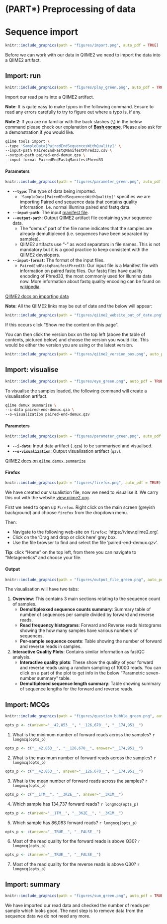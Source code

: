 # (PART\*) Preprocessing of data {-}

# Sequence import {#import}
```r
knitr::include_graphics(path = "figures/import.png", auto_pdf = TRUE)
``` 

Before we can work with our data in QIIME2 we need to import the data into a QIIME2 artifact.

## Import: run
```r
knitr::include_graphics(path = "figures/play_green.png", auto_pdf = TRUE)
``` 

Import our read pairs into a QIIME2 artifact.

__Note__: It is quite easy to make typos in the following command. Ensure to read any errors carefully to try to figure out where a typo is, if any.

__Note 2__: If you are no familiar with the back slashes (`\`) in the below command please check our explanation of __[Bash escape](https://neof-workshops.github.io/Unix_nxcdf7/Course/05-Tips_and_tricks.html#bash-escape)__. Please also ask for a demonstration if you would like.

```bash
qiime tools import \
--type 'SampleData[PairedEndSequencesWithQuality]' \
--input-path PairedEndFastqManifestPhred33.csv \
--output-path paired-end-demux.qza \
--input-format PairedEndFastqManifestPhred33
```

#### Parameters {-}
```r
knitr::include_graphics(path = "figures/parameter_green.png", auto_pdf = TRUE)
```

- __`--type`__: The type of data being imported.
  - `'SampleData[PairedEndSequencesWithQuality]'` specifies we are importing Paired end sequence data that contains quality information. I.e. normal Illumina paired end fastq data.
- __`--input-path`__: The input [manifest file](#manifestfile).
- __`--output-path`__: Output QIIME2 artifact file containing your sequence data.
  - The "demux" part of the file name indicates that the samples are already demultiplexed (i.e. sequences have been separated by samples). 
  - QIIME2 artifacts use "-" as word separators in file names.  This is not mandatory but it is a good practice to keep consistent with the QIIME2 developers.
- __`--input-format`__: The format of the input files.
  - `PairedEndFastqManifestPhred33`: Our input file is a Manifest file with information on paired fastq files. Our fastq files have quality encoding of Phred33, the most commonly used for Illumina data now. More information about fastq quality encoding can be found on [wikipedia](#https://en.wikipedia.org/wiki/FASTQ_format#Encoding).
 
[QIIME2 docs on importing data](https://docs.qiime2.org/2023.5/tutorials/importing/)

__Note__: All the QIIME2 links may be out of date and the below will appear:
```r
knitr::include_graphics(path = "figures/qiime2_website_out_of_date.png", auto_pdf = TRUE)
``` 

If this occurs click "Show me the content on this page".

You can then click the version box on the top left (above the table of contents, pictured below) and choose the version you would like. This would be either the version you are using or the latest version.
```r
knitr::include_graphics(path = "figures/qiime2_version_box.png", auto_pdf = TRUE)
``` 

## Import: visualise {#chap7_vis}
```r
knitr::include_graphics(path = "figures/eye_green.png", auto_pdf = TRUE)
``` 

To visualise the samples loaded, the following command will create a visualisation artifact.

```bash
qiime demux summarize \
--i-data paired-end-demux.qza \
--o-visualization paired-end-demux.qzv
```

#### Parameters {-}
```r
knitr::include_graphics(path = "figures/parameter_green.png", auto_pdf = TRUE)
```

- __`--i-data`__: Input data artifact (`.qza`) to be summarised and visualised.
- __`--o-visualization`__: Output visualisation artifact (`qzv`).

[QIIME2 docs on `qiime demux summarize`](https://docs.qiime2.org/2023.5/plugins/available/demux/summarize/)

#### Firefox {-}
```r
knitr::include_graphics(path = "figures/firefox.png", auto_pdf = TRUE)
```

We have created our visualistion file, now we need to visualise it. We carry this out with the website [view.qiime2.org](https://view.qiime2.org).

First we need to open up `Firefox`. Right click on the main screen (greyish background) and choose `firefox` from the dropdown menu.

Then:

- Navigate to the following web-site on `firefox`: ‘https://view.qiime2.org’.
- Click on the ‘Drag and drop or click here’ grey box.
- Use the file browser to find and select the file ‘paired-end-demux.qzv’. 

__Tip__: click "Home" on the top left, from there you can navigate to "Metagenetics" and choose your file.

#### Output {-#chap7output}
```r
knitr::include_graphics(path = "figures/output_file_green.png", auto_pdf = TRUE)
```

The visualisation will have two tabs:

1. __Overview__: This contains 3 main sections relating to the sequence count of samples.
   - __Demultiplexxed sequence counts summary__: Summary table of number of sequences per sample divided by forward and reverse reads.
   - __Read frequency histograms__: Forward and Reverse reads histograms showing the how many samples have various numbers of sequences. 
   - __Per-sample sequence counts__: Table showing the number of forward and reverse reads in samples.
2. __Interactive Quality Plots__: Contains similar information as fastQC analysis.
   - __Interactive quality plots__: These show the quality of your forward and reverse reads using a random sampling of 10000 reads. You can click on a part of the plot to get info in the below "Parametric seven-number summary" table.
   - __Demultiplexed sequence length summary__: Table showing summary of sequence lengths for the forward and reverse reads.

## Import: MCQs
```r
knitr::include_graphics(path = "figures/question_bubble_green.png", auto_pdf = TRUE)
```

```r
opts_p <- c(answer="__42,853__", "__126,670__", "__174,951__")
```
1. What is the minimum number of forward reads across the samples? `r longmcq(opts_p)`

```r
opts_p <- c("__42,853__", "__126,670__", answer="__174,951__")
```
2. What is the maximum number of forward reads across the samples? `r longmcq(opts_p)`

```r
opts_p <- c("__42,853__", answer="__126,670__", "__174,951__")
```
3. What is the mean number of forward reads across the samples? `r longmcq(opts_p)`

```r
opts_p <- c("__1TM__", "__3K2E__", answer="__3K1M__")
```
4. Which sample has 134,737 forward reads? `r longmcq(opts_p)`
 
```r
opts_p <- c(answer="__1TM__", "__3K2E__", "__3K1M__")
```
5. Which sample has 86,083 forward reads? `r longmcq(opts_p)`

```r
opts_p <- c(answer="__TRUE__", "__FALSE__")
```
6. Most of the read quality for the forward reads is above Q30? `r longmcq(opts_p)`

```r
opts_p <- c(answer="__TRUE__", "__FALSE__")
```
7. Most of the read quality for the reverse reads is above Q30? `r longmcq(opts_p)`

## Import: summary
```r
knitr::include_graphics(path = "figures/sum_green.png", auto_pdf = TRUE)
```

We have imported our read data and checked the number of reads per sample which looks good. The next step is to remove data from the sequence data we do not need any more.
